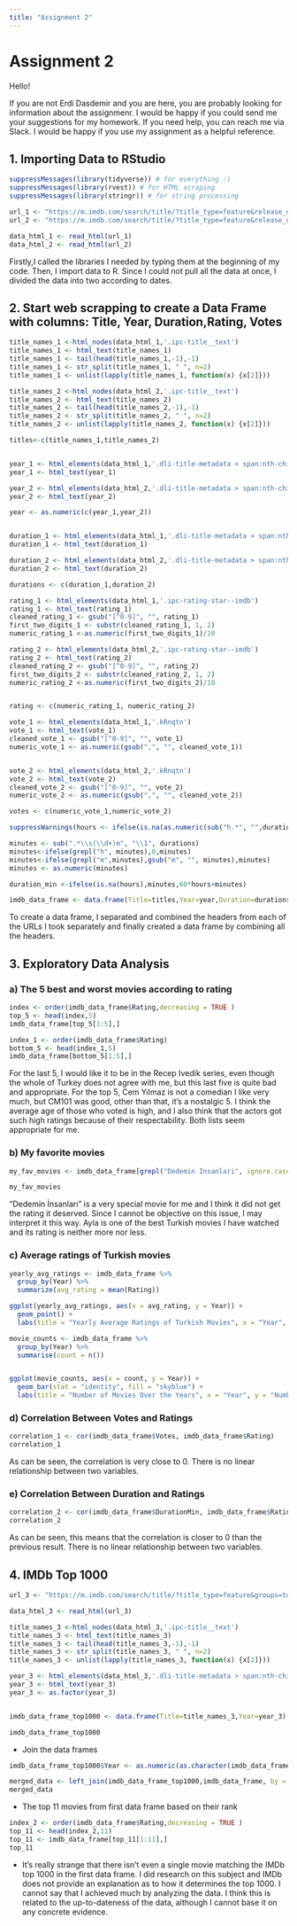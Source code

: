 ```yaml
---
title: "Assignment 2"
---
```


# Assignment 2

Hello!

If you are not Erdi Dasdemir and you are here, you are probably looking for information about the assignmenr. I would be happy if you could send me your suggestions for my homework. If you need help, you can reach me via Slack. I would be happy if you use my assignment as a helpful reference.

## 1. Importing Data to RStudio

```r
suppressMessages(library(tidyverse)) # for everything :)
suppressMessages(library(rvest)) # for HTML scraping
suppressMessages(library(stringr)) # for string processing

url_1 <- "https://m.imdb.com/search/title/?title_type=feature&release_date=2010-01-01,2024-01-01&sort=release_date,desc&num_votes=2498,&country_of_origin=TR&count=250"
url_2 <- "https://m.imdb.com/search/title/?title_type=feature&release_date=,2010-01-01&sort=release_date,desc&num_votes=2498,&country_of_origin=TR&count=250"

data_html_1 <- read_html(url_1)
data_html_2 <- read_html(url_2)
```

Firstly,I called the libraries I needed by typing them at the beginning of my code. Then, I import data to R. Since I could not pull all the data at once, I divided the data into two according to dates.

## 2. Start web scrapping to create a Data Frame with columns: Title, Year, Duration,Rating, Votes

```r
title_names_1 <-html_nodes(data_html_1,'.ipc-title__text')
title_names_1 <- html_text(title_names_1)
title_names_1 <- tail(head(title_names_1,-1),-1)
title_names_1 <- str_split(title_names_1, " ", n=2)
title_names_1 <- unlist(lapply(title_names_1, function(x) {x[2]}))

title_names_2 <-html_nodes(data_html_2,'.ipc-title__text')
title_names_2 <- html_text(title_names_2)
title_names_2 <- tail(head(title_names_2,-1),-1)
title_names_2 <- str_split(title_names_2, " ", n=2)
title_names_2 <- unlist(lapply(title_names_2, function(x) {x[2]}))

titles<-c(title_names_1,title_names_2)


year_1 <- html_elements(data_html_1,'.dli-title-metadata > span:nth-child(1)')
year_1 <- html_text(year_1)

year_2 <- html_elements(data_html_2,'.dli-title-metadata > span:nth-child(1)')
year_2 <- html_text(year_2)

year <- as.numeric(c(year_1,year_2))


duration_1 <- html_elements(data_html_1,'.dli-title-metadata > span:nth-child(2)')
duration_1 <- html_text(duration_1)

duration_2 <- html_elements(data_html_2,'.dli-title-metadata > span:nth-child(2)')
duration_2 <- html_text(duration_2)

durations <- c(duration_1,duration_2)

rating_1 <- html_elements(data_html_1,'.ipc-rating-star--imdb')
rating_1 <- html_text(rating_1)
cleaned_rating_1 <- gsub("[^0-9]", "", rating_1)
first_two_digits_1 <- substr(cleaned_rating_1, 1, 2)
numeric_rating_1 <-as.numeric(first_two_digits_1)/10

rating_2 <- html_elements(data_html_2,'.ipc-rating-star--imdb')
rating_2 <- html_text(rating_2)
cleaned_rating_2 <- gsub("[^0-9]", "", rating_2)
first_two_digits_2 <- substr(cleaned_rating_2, 1, 2)
numeric_rating_2 <-as.numeric(first_two_digits_2)/10


rating <- c(numeric_rating_1, numeric_rating_2)

vote_1 <- html_elements(data_html_1,'.kRnqtn')
vote_1 <- html_text(vote_1)
cleaned_vote_1 <- gsub("[^0-9]", "", vote_1)
numeric_vote_1 <- as.numeric(gsub(",", "", cleaned_vote_1))


vote_2 <- html_elements(data_html_2,'.kRnqtn')
vote_2 <- html_text(vote_2)
cleaned_vote_2 <- gsub("[^0-9]", "", vote_2)
numeric_vote_2 <- as.numeric(gsub(",", "", cleaned_vote_2))

votes <- c(numeric_vote_1,numeric_vote_2)

suppressWarnings(hours <- ifelse(is.na(as.numeric(sub("h.*", "",durations))),0,as.numeric(sub("h.*", "",durations))))

minutes <- sub(".*\\s(\\d+)m", "\\1", durations)
minutes<-ifelse(grepl("h", minutes),0,minutes) 
minutes<-ifelse(grepl("m",minutes),gsub("m", "", minutes),minutes)
minutes <- as.numeric(minutes)

duration_min <-ifelse(is.na(hours),minutes,60*hours+minutes)

imdb_data_frame <- data.frame(Title=titles,Year=year,Duration=durations, Rating=rating, Votes=votes, DurationMin = duration_min)


```

To create a data frame, I separated and combined the headers from each of the URLs I took separately and finally created a data frame by combining all the headers.

## 3. Exploratory Data Analysis

### a) The 5 best and worst movies according to rating

```r
index <- order(imdb_data_frame$Rating,decreasing = TRUE )
top_5 <- head(index,5)
imdb_data_frame[top_5[1:5],]

index_1 <- order(imdb_data_frame$Rating)
bottom_5 <- head(index_1,5)
imdb_data_frame[bottom_5[1:5],]   

```

For the last 5, I would like it to be in the Recep Ivedik series, even though the whole of Turkey does not agree with me, but this last five is quite bad and appropriate. For the top 5, Cem Yılmaz is not a comedian I like very much, but CM101 was good, other than that, it's a nostalgic 5. I think the average age of those who voted is high, and I also think that the actors got such high ratings because of their respectability. Both lists seem appropriate for me.

### b) My favorite movies

```r
my_fav_movies <- imdb_data_frame[grepl("Dedemin Insanlari", ignore.case = TRUE, imdb_data_frame$Title) |grepl("Ayla", ignore.case = TRUE, imdb_data_frame$Title), ]

my_fav_movies
```

"Dedemin İnsanları" is a very special movie for me and I think it did not get the rating it deserved. Since I cannot be objective on this issue, I may interpret it this way. Ayla is one of the best Turkish movies I have watched and its rating is neither more nor less.

### c) Average ratings of Turkish movies

```r
yearly_avg_ratings <- imdb_data_frame %>%
  group_by(Year) %>%
  summarize(avg_rating = mean(Rating))

ggplot(yearly_avg_ratings, aes(x = avg_rating, y = Year)) +
  geom_point() +
  labs(title = "Yearly Average Ratings of Turkish Movies", x = "Year", y = "Average Rating")

movie_counts <- imdb_data_frame %>%
  group_by(Year) %>%
  summarise(count = n())


ggplot(movie_counts, aes(x = count, y = Year)) +
  geom_bar(stat = "identity", fill = "skyblue") +
  labs(title = "Number of Movies Over the Years", x = "Year", y = "Number of Movies")

```

### d) Correlation Between Votes and Ratings

```r
correlation_1 <- cor(imdb_data_frame$Votes, imdb_data_frame$Rating)
correlation_1
```

As can be seen, the correlation is very close to 0. There is no linear relationship between two variables.

### e) Correlation Between Duration and Ratings

```r
correlation_2 <- cor(imdb_data_frame$DurationMin, imdb_data_frame$Rating)
correlation_2

```

As can be seen, this means that the correlation is closer to 0 than the previous result. There is no linear relationship between two variables.

## 4. IMDb Top 1000

```r
url_3 <- "https://m.imdb.com/search/title/?title_type=feature&groups=top_1000&country_of_origin=TR"

data_html_3 <- read_html(url_3)

title_names_3 <-html_nodes(data_html_3,'.ipc-title__text')
title_names_3 <- html_text(title_names_3)
title_names_3 <- tail(head(title_names_3,-1),-1)
title_names_3 <- str_split(title_names_3, " ", n=2)
title_names_3 <- unlist(lapply(title_names_3, function(x) {x[2]}))

year_3 <- html_elements(data_html_3,'.dli-title-metadata > span:nth-child(1)')
year_3 <- html_text(year_3)
year_3 <- as.factor(year_3)


imdb_data_frame_top1000 <- data.frame(Title=title_names_3,Year=year_3)

imdb_data_frame_top1000

```

-   Join the data frames

```r
imdb_data_frame_top1000$Year <- as.numeric(as.character(imdb_data_frame_top1000$Year)) #Since my code gave an error, I asked chatgpt about the error and she offered such a solution.

merged_data <- left_join(imdb_data_frame_top1000,imdb_data_frame, by = c("Title", "Year"))
merged_data

```

-   The top 11 movies from first data frame based on their rank

```r
index_2 <- order(imdb_data_frame$Rating,decreasing = TRUE )
top_11 <- head(index_2,11)
top_11 <- imdb_data_frame[top_11[1:11],]
top_11
```

-   It's really strange that there isn't even a single movie matching the IMDb top 1000 in the first data frame. I did research on this subject and IMDb does not provide an explanation as to how it determines the top 1000. I cannot say that I achieved much by analyzing the data. I think this is related to the up-to-dateness of the data, although I cannot base it on any concrete evidence.
